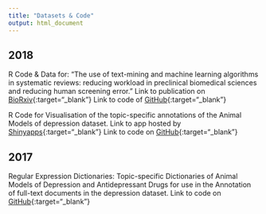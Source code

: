 ```yaml
---
title: "Datasets & Code"
output: html_document
---
```


## 2018
R Code & Data for: “The use of text-mining and machine learning algorithms in systematic reviews: reducing workload in preclinical biomedical sciences and reducing human screening error.”
Link to publication on [BioRxiv](https://doi.org/10.1101/255760){:target="_blank"}
Link to code of [GitHub](https://github.com/abannachbrown/The-use-of-text-mining-and-machine-learning-algorithms-in-systematic-reviews){:target="_blank"}



R Code for Visualisation of the topic-specific annotations of the Animal Models of depression dataset.
Link to app hosted by [Shinyapps](https://camarades.shinyapps.io/Preclinical-models-of-depression/){:target="_blank"}
Link to code on [GitHub](https://github.com/abannachbrown/Regex-dictionary-app){:target="_blank"}



## 2017
Regular Expression Dictionaries: Topic-specific Dictionaries of Animal Models of Depression and Antidepressant Drugs for use in the Annotation of full-text documents in the depression dataset.
Link to code on [GitHub](github.com/abannachbrown/Depression-Project-CM){:target="_blank"}